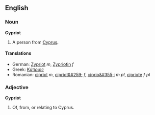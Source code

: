 ==English==
===Noun===
'''Cypriot'''

# A person from [[Cyprus]].

====Translations====
*German: [[Zypriot]] ''m'', [[Zypriotin]] ''f''
*Greek: [[Κύπριος]]
*Romanian: [[cipriot]] ''m'', [[cipriot&#259;]] ''f'', [[ciprio&#355;i]] ''m pl'', [[cipriote]] ''f pl''

===Adjective===
'''Cypriot'''

# Of, from, or relating to Cyprus.